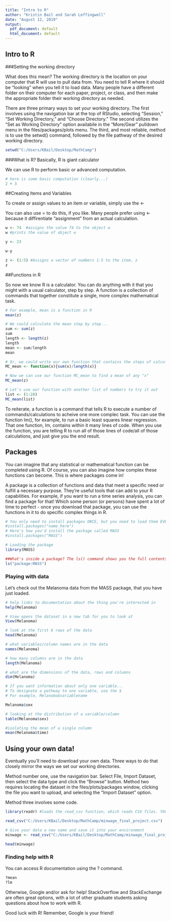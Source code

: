 ---
title: "Intro to R"
author: "Kristin Bail and Sarah Leffingwell"
date: "August 12, 2019"
output:
  pdf_document: default
  html_document: default
---

## Intro to R

###Setting the working directory

What does this mean? The working directory is the location on your computer that R will use to pull data from. You need to tell R where it should be "looking" when you tell it to load data. Many people have a different folder on their computer for each paper, project, or class, and then make the appropriate folder their working directory as needed.

There are three primary ways to set your working directory. The first involves using the navigation bar at the top of RStudio, selecting "Session," "Set Working Directory," and "Choose Directory." The second utilizes the "Set as Working Directory" option availabile in the "More/Gear" pulldown menu in the files/packages/plots menu. The third, and most reliable, method is to use the setwd() command, followed by the file pathway of the desired working directory.

```{r}

setwd("C:/Users/KBail/Desktop/MathCamp")

```

###What is R? Basically, R is giant calculator

We can use R to perform basic or advanced computation.

```{r}

# here is some basic computation (clearly...)
2 + 3

```

##Creating Items and Variables

To create or assign values to an item or variable, simply use the <- 

You can also use = to do this, if you like. Many people prefer using <- because it diffirentiate "assignment" from an actual calculation.

```{r}

w <- 74  #assigns the value 74 to the object w
w #prints the value of object w

y <- 23

w-y

z <- (1:5) #Assigns a vector of numbers 1-5 to the item, z
z

```

##Functions in R

So now we know R is a calculator. You can do anything with it that you might with a usual calculator, step by step. A function is a collection of commands that together constitute a single, more complex mathematical task. 

```{r}
# For example, mean is a function in R
mean(z)

# We could calculate the mean step by step...
sum <- sum(z)
sum
length <- length(z)
length
mean <- sum/length
mean

# Or, we could write our own function that contains the steps of calculating a mean
MC_mean <- function(x){sum(x)/length(x)}

# Now we can use our function MC_mean to find a mean of any "x"
MC_mean(z)

# Let's use our function with another list of numbers to try it out
list <- (1:20)
MC_mean(list)

```

To reiterate, a function is a command that tells R to execute a number of commands/calculations to acheive one more complec task. You can use the function lm(), for example, to run a basic least squares linear regression. That one function, lm, contains within it many lines of code. When you use the function, you are telling R to run all of those lines of code/all of those calculations, and just give you the end result. 

## Packages

You can imagine that any statistical or mathematical function can be completed using R. Of course, you can also imagine how complex these functions can become. This is where packages come in!

A package is a collection of functions and data that meet a specific need or fulfill a necessary purpose. They're useful tools that can add to your R capabilities. For example, if you want to run a time series analysis, you can find a package for that! Which some person (or persons) have spent a lot of time to perfect - once you download that package, you can use the functions in it to do specific complex things in R. 

```{r}
# You only need to install packages ONCE, but you need to load them EVERY TIME you use R
#install.packages("name_here")
# Here's how you'd install the package called MASS
#install.packages("MASS")

# Loading the package
library(MASS)

##What's inside a package? The ls() command shows you the full contents of a package, whether functions or data.
ls("package:MASS")

```

### Playing with data

Let's check out the Melanoma data from the MASS package, that you have just loaded.

```{r}
# help links to documentation about the thing you're interested in
help(Melanoma)

# View opens the dataset in a new tab for you to look at
View(Melanoma)

# look at the first 6 rows of the data
head(Melanoma)

# what variables/column names are in the data
names(Melanoma)

# how many columns are in the data
length(Melanoma)

# what are the dimensions of the data, rows and columns
dim(Melanoma)

# If you want information about only one variable...
# To designate a pathway to one variable, use the $
# For example, Melanoma$variablename

Melanoma$sex

# looking at the distribution of a variable/column
table(Melanoma$sex)

#isolating the mean of a single column
mean(Melanoma$time)
```

## Using your own data!

Eventually you'll need to download your own data. Three ways to do that closely mirror the ways we set our working directories. 

Method number one, use the navigation bar. Select File, Import Dataset, then select the data type and click the "Browse" button. Method two requires locating the dataset in the files/plots/packages window, clicking the file you want to upload, and selecting the "Import Dataset" option. 

Method three involves some code.

```{r, echo=FALSE, include=TRUE}
library(readr) #loads the read_csv function, which reads CSV files. YOu can use other extensions for other file types.

read_csv("C:/Users/KBail/Desktop/MathCamp/minwage_final_project.csv")

# Give your data a new name and save it into your environment
minwage <- read_csv("C:/Users/KBail/Desktop/MathCamp/minwage_final_project.csv")

head(minwage)


```
### Finding help with R

You can access R documentation using the ? command.

```{r}
?mean
?lm
```

Otherwise, Google and/or ask for help!
StackOverflow and StackExchange are often great options, with a lot of other graduate students asking questions about how to work with R.

Good luck with R! Remember, Google is your friend!
